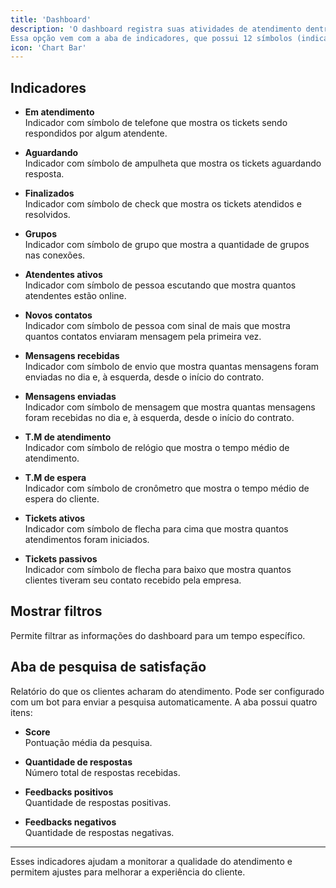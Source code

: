 ```yaml
---
title: 'Dashboard'
description: 'O dashboard registra suas atividades de atendimento dentro da plataforma.  
Essa opção vem com a aba de indicadores, que possui 12 símbolos (indicadores).'
icon: 'Chart Bar'
---
```


## Indicadores

- **Em atendimento**  
  Indicador com símbolo de telefone que mostra os tickets sendo respondidos por algum atendente.

- **Aguardando**  
  Indicador com símbolo de ampulheta que mostra os tickets aguardando resposta.

- **Finalizados**  
  Indicador com símbolo de check que mostra os tickets atendidos e resolvidos.

- **Grupos**  
  Indicador com símbolo de grupo que mostra a quantidade de grupos nas conexões.

- **Atendentes ativos**  
  Indicador com símbolo de pessoa escutando que mostra quantos atendentes estão online.

- **Novos contatos**  
  Indicador com símbolo de pessoa com sinal de mais que mostra quantos contatos enviaram mensagem pela primeira vez.

- **Mensagens recebidas**  
  Indicador com símbolo de envio que mostra quantas mensagens foram enviadas no dia e, à esquerda, desde o início do contrato.

- **Mensagens enviadas**  
  Indicador com símbolo de mensagem que mostra quantas mensagens foram recebidas no dia e, à esquerda, desde o início do contrato.

- **T.M de atendimento**  
  Indicador com símbolo de relógio que mostra o tempo médio de atendimento.

- **T.M de espera**  
  Indicador com símbolo de cronômetro que mostra o tempo médio de espera do cliente.

- **Tickets ativos**  
  Indicador com símbolo de flecha para cima que mostra quantos atendimentos foram iniciados.

- **Tickets passivos**  
  Indicador com símbolo de flecha para baixo que mostra quantos clientes tiveram seu contato recebido pela empresa.

## Mostrar filtros

Permite filtrar as informações do dashboard para um tempo específico.

## Aba de pesquisa de satisfação

Relatório do que os clientes acharam do atendimento. Pode ser configurado com um bot para enviar a pesquisa automaticamente. A aba possui quatro itens:

- **Score**  
  Pontuação média da pesquisa.

- **Quantidade de respostas**  
  Número total de respostas recebidas.

- **Feedbacks positivos**  
  Quantidade de respostas positivas.

- **Feedbacks negativos**  
  Quantidade de respostas negativas.

---

Esses indicadores ajudam a monitorar a qualidade do atendimento e permitem ajustes para melhorar a experiência do cliente.
